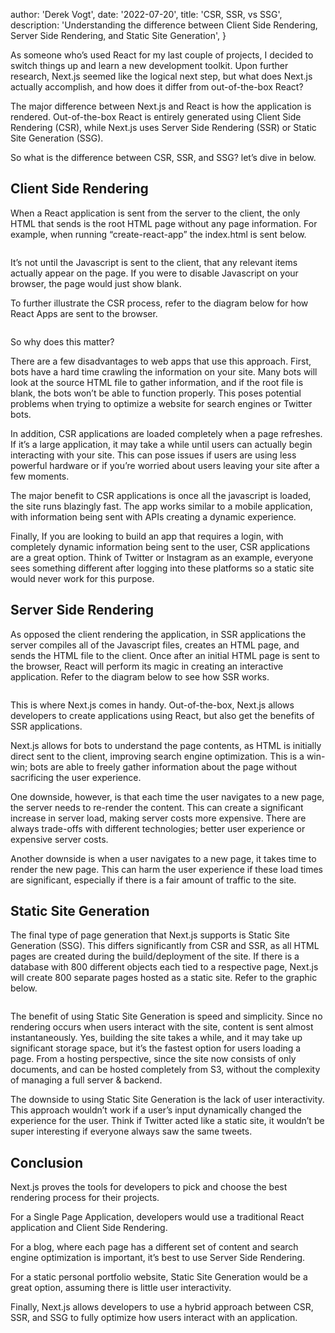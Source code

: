 
  author: 'Derek Vogt',
  date: '2022-07-20',
  title: 'CSR, SSR, vs SSG',
  description:
    'Understanding the difference between Client Side Rendering, Server Side Rendering, and Static Site Generation',
}


As someone who’s used React for my last couple of projects, I decided to switch things up and learn a new development toolkit. Upon further research, Next.js seemed like the logical next step, but what does Next.js actually accomplish, and how does it differ from out-of-the-box React?

The major difference between Next.js and React is how the application is rendered. Out-of-the-box React is entirely generated using Client Side Rendering (CSR), while Next.js uses Server Side Rendering (SSR) or Static Site Generation (SSG).

So what is the difference between CSR, SSR, and SSG? let’s dive in below.

## Client Side Rendering

When a React application is sent from the server to the client, the only HTML that sends is the root HTML page without any page information. For example, when running “create-react-app” the index.html is sent below.

<Image src={csrOne} alt="" />

It’s not until the Javascript is sent to the client, that any relevant items actually appear on the page. If you were to disable Javascript on your browser, the page would just show blank.

To further illustrate the CSR process, refer to the diagram below for how React Apps are sent to the browser.

<Image src={csrTwo} alt="" />

So why does this matter?

There are a few disadvantages to web apps that use this approach. First, bots have a hard time crawling the information on your site. Many bots will look at the source HTML file to gather information, and if the root file is blank, the bots won’t be able to function properly. This poses potential problems when trying to optimize a website for search engines or Twitter bots.

In addition, CSR applications are loaded completely when a page refreshes. If it’s a large application, it may take a while until users can actually begin interacting with your site. This can pose issues if users are using less powerful hardware or if you’re worried about users leaving your site after a few moments.

The major benefit to CSR applications is once all the javascript is loaded, the site runs blazingly fast. The app works similar to a mobile application, with information being sent with APIs creating a dynamic experience.

Finally, If you are looking to build an app that requires a login, with completely dynamic information being sent to the user, CSR applications are a great option. Think of Twitter or Instagram as an example, everyone sees something different after logging into these platforms so a static site would never work for this purpose.

## Server Side Rendering

As opposed the client rendering the application, in SSR applications the server compiles all of the Javascript files, creates an HTML page, and sends the HTML file to the client. Once after an initial HTML page is sent to the browser, React will perform its magic in creating an interactive application. Refer to the diagram below to see how SSR works.

<Image src={ssrOne} alt="" />

This is where Next.js comes in handy. Out-of-the-box, Next.js allows developers to create applications using React, but also get the benefits of SSR applications.

Next.js allows for bots to understand the page contents, as HTML is initially direct sent to the client, improving search engine optimization. This is a win-win; bots are able to freely gather information about the page without sacrificing the user experience.

One downside, however, is that each time the user navigates to a new page, the server needs to re-render the content. This can create a significant increase in server load, making server costs more expensive. There are always trade-offs with different technologies; better user experience or expensive server costs.

Another downside is when a user navigates to a new page, it takes time to render the new page. This can harm the user experience if these load times are significant, especially if there is a fair amount of traffic to the site.

## Static Site Generation

The final type of page generation that Next.js supports is Static Site Generation (SSG). This differs significantly from CSR and SSR, as all HTML pages are created during the build/deployment of the site. If there is a database with 800 different objects each tied to a respective page, Next.js will create 800 separate pages hosted as a static site. Refer to the graphic below.

<Image src={ssgOne} alt="" />

The benefit of using Static Site Generation is speed and simplicity. Since no rendering occurs when users interact with the site, content is sent almost instantaneously. Yes, building the site takes a while, and it may take up significant storage space, but it’s the fastest option for users loading a page. From a hosting perspective, since the site now consists of only documents, and can be hosted completely from S3, without the complexity of managing a full server & backend.

The downside to using Static Site Generation is the lack of user interactivity. This approach wouldn’t work if a user’s input dynamically changed the experience for the user. Think if Twitter acted like a static site, it wouldn’t be super interesting if everyone always saw the same tweets.

## Conclusion

Next.js proves the tools for developers to pick and choose the best rendering process for their projects.

For a Single Page Application, developers would use a traditional React application and Client Side Rendering.

For a blog, where each page has a different set of content and search engine optimization is important, it’s best to use Server Side Rendering.

For a static personal portfolio website, Static Site Generation would be a great option, assuming there is little user interactivity.

Finally, Next.js allows developers to use a hybrid approach between CSR, SSR, and SSG to fully optimize how users interact with an application.

